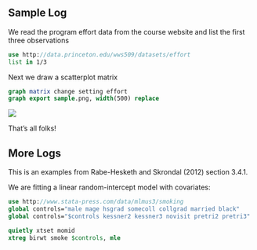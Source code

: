 Sample Log
----------

We read the program effort data from the course website and list the
first three observations

```stata
use http://data.princeton.edu/wws509/datasets/effort
list in 1/3
```

Next we draw a scatterplot matrix

```stata
graph matrix change setting effort
graph export sample.png, width(500) replace
```
<img class="center" src="sample.png"/>

That's all folks!

## More Logs

This is an examples from Rabe-Hesketh and Skrondal (2012) section 3.4.1.

We are fitting a linear random-intercept model with covariates:

<!--
$y_{ij} = \beta_1 + \beta_{2}x_{2ij} + \ldots + \beta_{p}x_{pij} + (\zeta_j + \epsilon_{ij})$

The above works fine on sample.html, with:

- pandoc option --mathjax
- and including the mathjax script in the html header

But the url2pdf does not seem to handle mathjax correctly!!! *Arrrrgh*
-->


```stata
use http://www.stata-press.com/data/mlmus3/smoking
global controls="male mage hsgrad somecoll collgrad married black"
global controls="$controls kessner2 kessner3 novisit pretri2 pretri3"

quietly xtset momid
xtreg birwt smoke $controls, mle
```

